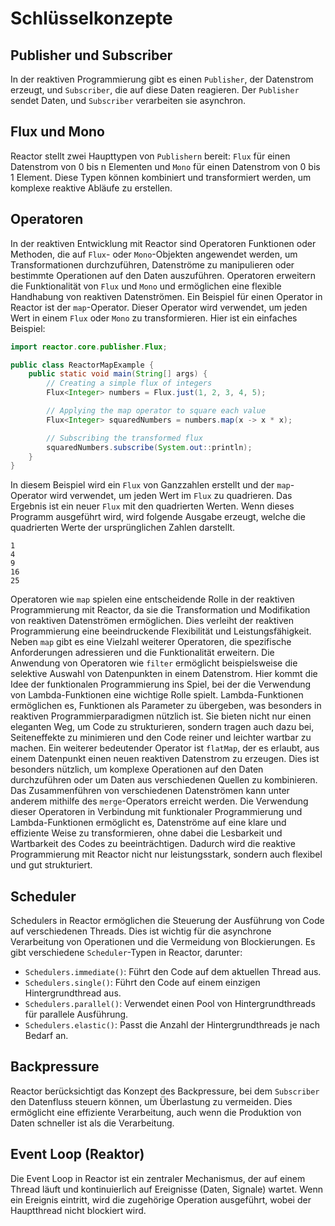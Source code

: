 # Schlüsselkonzepte

## Publisher und Subscriber

In der reaktiven Programmierung gibt es einen `Publisher`, der Datenstrom erzeugt, und `Subscriber`, die auf diese Daten reagieren.
Der `Publisher` sendet Daten, und `Subscriber` verarbeiten sie asynchron.

## Flux und Mono

Reactor stellt zwei Haupttypen von `Publishern` bereit: `Flux` für einen Datenstrom von 0 bis n Elementen und `Mono`
für einen Datenstrom von 0 bis 1 Element. Diese Typen können kombiniert und transformiert werden,
um komplexe reaktive Abläufe zu erstellen.

## Operatoren

In der reaktiven Entwicklung mit Reactor sind Operatoren Funktionen oder Methoden,
die auf `Flux`- oder `Mono`-Objekten angewendet werden, um Transformationen durchzuführen,
Datenströme zu manipulieren oder bestimmte Operationen auf den Daten auszuführen.
Operatoren erweitern die Funktionalität von `Flux` und `Mono` und ermöglichen eine flexible Handhabung von reaktiven Datenströmen.
Ein Beispiel für einen Operator in Reactor ist der `map`-Operator. Dieser Operator wird verwendet,
um jeden Wert in einem `Flux` oder `Mono` zu transformieren. Hier ist ein einfaches Beispiel:

```java
import reactor.core.publisher.Flux;

public class ReactorMapExample {
    public static void main(String[] args) {
        // Creating a simple flux of integers
        Flux<Integer> numbers = Flux.just(1, 2, 3, 4, 5);

        // Applying the map operator to square each value
        Flux<Integer> squaredNumbers = numbers.map(x -> x * x);

        // Subscribing the transformed flux
        squaredNumbers.subscribe(System.out::println);
    }
}
```

In diesem Beispiel wird ein `Flux` von Ganzzahlen erstellt und der `map`-Operator wird verwendet, um jeden Wert im `Flux` zu quadrieren.
Das Ergebnis ist ein neuer `Flux` mit den quadrierten Werten. Wenn dieses Programm ausgeführt wird, wird folgende Ausgabe erzeugt,
welche die quadrierten Werte der ursprünglichen Zahlen darstellt.

```
1
4
9
16
25
```

Operatoren wie `map` spielen eine entscheidende Rolle in der reaktiven Programmierung mit Reactor, da sie die
Transformation und Modifikation von reaktiven Datenströmen ermöglichen. Dies verleiht der reaktiven Programmierung
eine beeindruckende Flexibilität und Leistungsfähigkeit. Neben `map` gibt es eine Vielzahl weiterer Operatoren,
die spezifische Anforderungen adressieren und die Funktionalität erweitern.
Die Anwendung von Operatoren wie `filter` ermöglicht beispielsweise die selektive Auswahl von Datenpunkten in einem Datenstrom.
Hier kommt die Idee der funktionalen Programmierung ins Spiel, bei der die Verwendung von Lambda-Funktionen eine wichtige Rolle spielt.
Lambda-Funktionen ermöglichen es, Funktionen als Parameter zu übergeben, was besonders in reaktiven Programmierparadigmen nützlich ist.
Sie bieten nicht nur einen eleganten Weg, um Code zu strukturieren, sondern tragen auch dazu bei, Seiteneffekte zu minimieren und den
Code reiner und leichter wartbar zu machen.
Ein weiterer bedeutender Operator ist `flatMap`, der es erlaubt, aus einem Datenpunkt einen neuen reaktiven Datenstrom zu erzeugen.
Dies ist besonders nützlich, um komplexe Operationen auf den Daten durchzuführen oder um Daten aus verschiedenen Quellen zu kombinieren.
Das Zusammenführen von verschiedenen Datenströmen kann unter anderem mithilfe des `merge`-Operators erreicht werden.
Die Verwendung dieser Operatoren in Verbindung mit funktionaler Programmierung und Lambda-Funktionen ermöglicht es,
Datenströme auf eine klare und effiziente Weise zu transformieren, ohne dabei die Lesbarkeit und Wartbarkeit des Codes zu beeinträchtigen.
Dadurch wird die reaktive Programmierung mit Reactor nicht nur leistungsstark, sondern auch flexibel und gut strukturiert.

## Scheduler

Schedulers in Reactor ermöglichen die Steuerung der Ausführung von Code auf verschiedenen Threads.
Dies ist wichtig für die asynchrone Verarbeitung von Operationen und die Vermeidung von Blockierungen.
Es gibt verschiedene `Scheduler`-Typen in Reactor, darunter:

- `Schedulers.immediate()`: Führt den Code auf dem aktuellen Thread aus.
- `Schedulers.single()`: Führt den Code auf einem einzigen Hintergrundthread aus.
- `Schedulers.parallel()`: Verwendet einen Pool von Hintergrundthreads für parallele Ausführung.
- `Schedulers.elastic()`: Passt die Anzahl der Hintergrundthreads je nach Bedarf an.

## Backpressure

Reactor berücksichtigt das Konzept des Backpressure, bei dem `Subscriber` den Datenfluss steuern können, um Überlastung zu vermeiden.
Dies ermöglicht eine effiziente Verarbeitung, auch wenn die Produktion von Daten schneller ist als die Verarbeitung.

## Event Loop (Reaktor)

Die Event Loop in Reactor ist ein zentraler Mechanismus, der auf einem Thread läuft
und kontinuierlich auf Ereignisse (Daten, Signale) wartet. Wenn ein Ereignis eintritt,
wird die zugehörige Operation ausgeführt, wobei der Hauptthread nicht blockiert wird.
